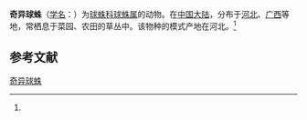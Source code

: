 {{Speciesbox
| name = 奇异球蛛
| status = 
| status_system = 
| image = 
| genus = Theridion
| species = mirabile
| authority = (Zhu, Zhane et Xu, 1991)<ref name='id13109'>{{cite web| url =http://www.bioinfo.cn/db05/BjdwSpecies.php?action=view&id=13109| title =奇异球蛛| work =《中国动物物种编目数据库》| publisher =中国科学院微生物研究所| author =中国科学院动物研究所| accessdate =2009-04-28| deadurl =yes| archiveurl =https://web.archive.org/web/20160305035707/http://www.bioinfo.cn/db05/BjdwSpecies.php?action=view&id=13109| archivedate =2016-03-05}}</ref>
}}

'''奇异球蛛'''（[[学名|学名]]：{{lang|la|''Theridion mirabile''}}）为[[球蛛科|球蛛科]][[球蛛属|球蛛属]]的动物。在[[中国大陆|中国大陆]]，分布于[[河北|河北]]、[[广西|广西]]等地，常栖息于菜园、农田的草丛中。该物种的模式产地在河北。<ref name='id13109'/>

== 参考文献 ==
{{reflist}}

{{Wikispecies|Theridion mirabile}}

[[Category:球蛛属|奇异球蛛]]


{{蜘蛛小作品}}